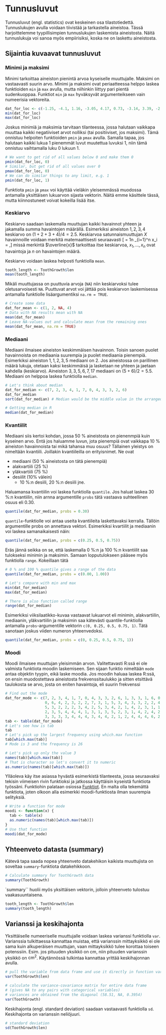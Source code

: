 # Tunnusluvut {#statistics}

Tunnusluvut (engl. statistics) ovat keskeinen osa tilastotiedettä. Tunnuslukujen avulla voidaan tiivistää ja tarkastella aineistoa. Tässä harjoittelemme tyypillisimpien tunnuslukujen laskemista aineistosta. Näitä tunnuslukuja voi sanoa myös empiirisiksi, koska ne on laskettu aineistosta.

## Sijaintia kuvaavat tunnusluvut

### Minimi ja maksimi
Minimi tarkoittaa aineiston pienintä arvoa kyseiselle muuttujalle. Maksimi on vastaavasti suurin arvo. Minimi ja maksimi ovat periaatteessa helppo laskea funktioiden `min` ja `max` avulla, mutta niihinkin liittyy pari pientä sudenkuoppaa. Funktiot `min` ja `max` hyväksyvät argumenteikseen vain numeerisia vektoreita.

```r
dat_for_loc <- c(-1.25, -4.1, 1.16, -3.05, 4.17, 0.73, -3.14, 3.39, -2.55, 0.4)
min(dat_for_loc)
max(dat_for_loc)
```

<!-- Santtu: pmin ja pmax on selitetty tässä oudosti, niiden pääasiallinen tarkoitus on laskea alkiokohtaisia minimejä ja maksimeja (tästähän nniiden nimetkin tulevat, pointwise-minimum) eikä vain verrata vektoria lukuun -->
Joskus minimiä ja maksimia tarvitaan tilanteessa, jossa halutaan vaikkapa muuttaa kaikki negatiiviset arvot nolliksi (tai positiiviset, jos maksimi). Tämä onnistuu helpoiten funktioiden `pmin` ja `pmax` avulla. Samalla tapaa, jos halutaan kaikki lukua 1 pienemmät luvut muutettua luvuksi 1, niin tämä onnistuu vaihtamalla luku 0 lukuun 1. <!-- Santtu: en ymmärrä tätä viimeistä lausetta: jos vektori sisältää lukuja jotka ovat < 0, niin ei riitä vain vaihtaa lukua 0 luvuksi 1-->
```r
# We want to get rid of all values below 0 and make them 0
pmin(dat_for_loc, 0)
# Similar, but get rid of all values over 0
pmax(dat_for_loc, 0)
# We can do similar things to any limit, e.g. 1
pmin(dat_for_loc, 1)
```
Funktiota `pmin` ja `pmax` voi käyttää vieläkin yleisemmässä muodossa antamalla yksittäisen lukuarvon sijasta vektorin. Näitä emme käsittele tässä, mutta kiinnostuneet voivat kokeilla lisää itse.

### Keskiarvo

Keskiarvo saadaan laskemalla muuttujan kaikki havainnot yhteen ja jakamalla summa havaintojen määrällä. Esimerkiksi aineiston $1,2,3,4$ keskiarvo on $(1+2+3+4)/4 = 2.5$. Keskiarvoa satunnaismuuttujan $X$ havainnoille voidaan merkitä matemaattisesti seuraavasti
<!-- Santtu: kaavasta puuttui tässä 1/n summamerkin edestä -->
\[\overline{x} = \frac1n \sum_{i=1}^n x_i = \frac{x_1+x_2+\dots+x_n}{n},\]
missä merkintä $\overline{x}$ tarkoittaa itse keskiarvoa, $x_1,...,x_n$ ovat havaintoja ja $n$ on havaintojen määrä.

Keskiarvo voidaan laskea helposti funktiolla `mean`.
```r
tooth_length <- ToothGrowth$len
mean(tooth_length)
```

Mikäli muuttujassa on puuttuvia arvoja (`NA`) niin keskiarvoksi tulee oletusarvoisesti `NA`. Puuttuvat arvot voi jättää pois keskiarvon laskemisessa antamalla funktiolle lisäargumentiksi `na.rm = TRUE`.

```r
# Create some data
dat_for_mean <- c(1, 2, NA, 4)
# Data with NA results mean with NA
mean(dat_for_mean)
# Leave NA-values out and calculate mean from the remaining ones
mean(dat_for_mean, na.rm = TRUE)
```

### Mediaani
Mediaani ilmaisee aineiston keskimmäisen havainnon. Toisin sanoen puolet havainnoista on mediaania suurempia ja puolet mediaania pienempiä. Esimerkiksi aineiston $1, 1, 2, 3, 5$ mediaani on $2$. Jos aineistossa on parillinen määrä lukuja, otetaan kaksi keskimmäisä ja lasketaan ne yhteen ja jaetaan kahdella (keskiarvo). Aineiston $3, 3, 5, 6, 7, 17$ mediaani on $(5 + 6) / 2 = 5.5$. Mediaani on helppoa laskea funktiolla `median`.


```r
# Let's think about median
dat_for_median <- c(7, 2, 3, 4, 1, 7, 0, 4, 3, 3, 2, 6)
dat_for_median
sort(dat_for_median) # Median would be the middle value in the arranged data, thus 3

# Getting median in R
median(dat_for_median)
```

### Kvantiilit

Mediaani siis kertoi kohdan, jossa 50 % aineistosta on pienenmpiä kuin kyseinen arvo. Entä jos haluamme luvun, jota pienempiä ovat vaikkapa 10 % aineiston havainnoista tai mikä tahansa muu osuus? Tällainen yleistys on nimeltään kvantiili. Joillakin kvantiileilla on erityisnimet. Ne ovat

 - mediaani (50 % aineistosta on tätä pienempiä)
 - alakvartiili (25 %)
 - yläkvartiili (75 %)
 - desiilit (10% välein)
    * 10 %:n desiili, 20 %:n desiili jne.

Haluamansa kvantiilin voi laskea funktiolla `quantile`. Jos haluat laskea 30 %:n kvantiilin, niin arnna argumentille `probs` tätä vastaava suhteellinen osuus eli 0.30.

```r
quantile(dat_for_median, probs = 0.30)
```
`quantile`-funktiolle voi antaa useita kvantiileita laskettavaksi kerralla. Tällöin argumentille probs on annettava vektori. Esimerkiksi kvartiilit ja mediaanin voi laskea samanaikaisesti näin:

```r
quantile(dat_for_median, probs = c(0.25, 0.5, 0.75))
```
Eräs jännä seikka on se, että laskemalla 0 %:n ja 100 %:n kvantiilit saa tulokseksi minimin ja maksimin. Samaan lopputulokseen pääsee myös funktiolla `range`. Kokeillaan tätä
```r
# 0 % and 100 % quantile gives a range of the data
quantile(dat_for_median, probs = c(0.00, 1.00))

# Let's compare with min and max
min(dat_for_median)
max(dat_for_median)

# There is also function called range
range(dat_for_median)
```
Esimerkiksi viiksilaatikko-kuvaa vastaavat lukuarvot eli minimin, alakvartiilin, mediaanin, yläkvartiilin ja maksimin saa kätevästi quantile-funktiolla antamalla `probs`-argumentille vektorin `c(0, 0.25, 0.5, 0.75, 1)`. Tätä sanotaan joskus viiden numeron yhteenvedoksi.

```r
quantile(dat_for_median, probs = c(0, 0.25, 0.5, 0.75, 1))
```

### Moodi

Moodi ilmaisee muuttujan yleisimmän arvon. Valitettavasti R:ssä ei ole valmista funktiota moodin laskemiseen. Sen sijaan funktio nimeltään `mode` antaa objektin tyypin, eikä laske moodia. Jos moodin haluaa laskea R:ssä, on ensin muodostettava aineistosta frekvenssitaulukko ja sitten etsittävä taulokosta se arvo, josta on eniten havaintoja, eli suurin frekvenssi
```r
# Find out the mode
dat_for_mode <- c(7, 2, 3, 4, 1, 7, 0, 4, 3, 3, 2, 6, 1, 3, 3, 1, 6, 0, 1, 3, 
                  0, 6, 4, 2, 3, 2, 2, 7, 3, 1, 5, 3, 4, 3, 3, 2, 2, 4, 2, 1, 
                  5, 3, 2, 2, 2, 3, 4, 2, 5, 3, 4, 2, 1, 4, 2, 3, 1, 1, 4, 3, 
                  2, 3, 5, 4, 4, 4, 1, 3, 1, 3, 5, 2, 3, 1, 4, 2, 4, 2, 1, 0, 
                  3, 3, 3, 3, 4, 4, 4, 3, 4, 4, 2, 1, 2, 4, 4, 4, 6, 2, 3, 2)
tab <- table(dat_for_mode)
# Let's see how is tab
tab
# Let's pick up the largest frequency using which.max function
tab[which.max(tab)]
# Mode is 3 and the frequency is 26

# Let's pick up only the value 3
names(tab)[which.max(tab)]
# That is character so let's convert it to numeric
as.numeric(names(tab)[which.max(tab)])
```

Ylläoleva käy itse asiassa hyvästä esimerkistä tilanteesta, jossa seuraavaksi tekisin viimeisen rivin funktioksi ja jatkossa käyttäisin kyseistä funktiota työssäni. Funktiohin palataan osiossa [Funktiot](#functions). En malta olla tekemättä funktiota, joten olkoon alla esimerkki moodi-funktiosta ilman suurempia selityksiä.

```r
# Write a function for mode
moodi <- function(x) {
  tab <- table(x)
  as.numeric(names(tab)[which.max(tab)])
}
# Use that function
moodi(dat_for_mode)
```

## Yhteenveto datasta (summary)

Kätevä tapa saada nopea yhteenveto datakehikon kaikista muuttujista on soveltaa `summary`-funktiota datakehikkoon.

```r
# Calculate summary for ToothGrowth data
summary(ToothGrowth)
```
`summary`` huolii myös yksittäisen vektorin, jolloin yhteenveto tulostuu vaakasuuntaisena.
```r
tooth_length <- ToothGrowth$len
summary(tooth_length)
```

## Varianssi ja keskihajonta

Yksittäiselle numeeriselle muuttujalle voidaan laskea varianssi funktiolla `var`. Varianssia tulkittaessa kannattaa muistaa, että varianssin mittayksikkö ei ole sama kuin alkuperäisen muuttujan, vaan mittayksikkö tulee korottaa toiseen potenssiin. Esim. jos pituuden yksikkö on cm, niin pituuden varianssin yksikkö on $\text{cm}^2$. Käytännössä tulkintaa kannattaa yrittää keskihajonnan avulla.
```r
# pull the variable from data frame and use it directly in function var
var(ToothGrowth$len)

# calculate the variance-covariance matrix for entire data frame 
# (gives NA to any pairs with categorical variables)
# variances are obtained from the diagonal (58.51, NA, 0.3954)
var(ToothGrowth)
```

Keskihajonta (engl. standard deviation) saadaan vastaavasti funktiolla `sd`. Keskihajonta on varianssin neliöjuuri.
```r
# standard deviation
sd(ToothGrowth$len)
```
